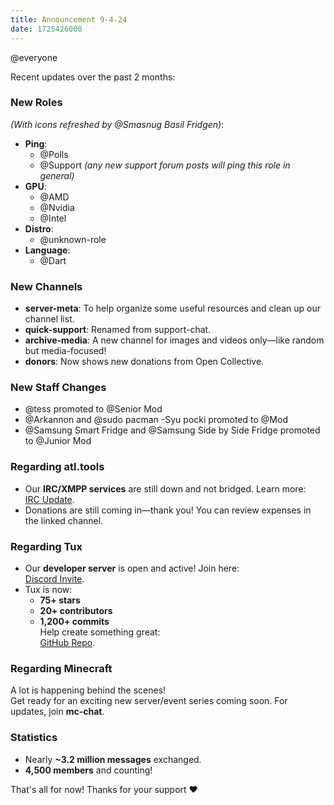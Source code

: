 ```yaml
---
title: Announcement 9-4-24
date: 1725426000
---
```



@everyone

Recent updates over the past 2 months:



### **New Roles**  
*(With icons refreshed by @Smasnug Basil Fridgen)*:
- **Ping**:  
  - @Polls  
  - @Support *(any new support forum posts will ping this role in ⁠general)*  
- **GPU**:  
  - @AMD  
  - @Nvidia  
  - @Intel  
- **Distro**:  
  - @unknown-role  
- **Language**:  
  - @Dart  



### **New Channels**  
- ⁠**server-meta**: To help organize some useful resources and clean up our channel list.  
- ⁠**quick-support**: Renamed from ⁠support-chat.  
- ⁠**archive-media**: A new channel for images and videos only—like ⁠random but media-focused!  
- ⁠**donors**: Now shows new donations from Open Collective.  



### **New Staff Changes**  
- @tess promoted to @Senior Mod  
- @Arkannon and @sudo pacman -Syu pocki promoted to @Mod  
- @Samsung Smart Fridge and @Samsung Side by Side Fridge promoted to @Junior Mod  



### **Regarding atl.tools**  
- Our **IRC/XMPP services** are still down and not bridged. Learn more:  
  [IRC Update](https://blog.atl.tools/posts/irc-update-1/).  
- ⁠Donations are still coming in—thank you! You can review expenses in the linked channel.  



### **Regarding Tux**  
- Our **developer server** is open and active! Join here:  
  [Discord Invite](https://discord.gg/gpmSjcjQxg).  
- Tux is now:  
  - **75+ stars**  
  - **20+ contributors**  
  - **1,200+ commits**  
  Help create something great:  
  [GitHub Repo](https://github.com/allthingslinux/tux).  



### **Regarding Minecraft**  
A lot is happening behind the scenes!  
Get ready for an exciting new server/event series coming soon. For updates, join ⁠**mc-chat**.  



### **Statistics**  
- Nearly **~3.2 million messages** exchanged.  
- **4,500 members** and counting!  



That's all for now! Thanks for your support ❤️
